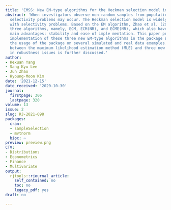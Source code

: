 ```yaml
---
title: 'EMSS: New EM-type algorithms for the Heckman selection model in R'
abstract: 'When investigators observe non-random samples from populations, sample
  selectivity problems may occur. The Heckman selection model is widely used to deal
  with selectivity problems. Based on the EM algorithm, Zhao et al. (2020) developed
  three algorithms, namely, ECM, ECM(NR), and ECME(NR), which also have the EM algorithm’s
  main advantages: stability and ease of imple mentation. This paper provides the
  implementation of these three new EM-type algorithms in the package EMSS and illustrates
  the usage of the package on several simulated and real data examples. The comparison
  between the maximum likelihood estimation method (MLE) and three new EM-type algorithms
  in robustness issues is further discussed.'
author:
- Kexuan Yang
- Sang Kyu Lee
- Jun Zhao
- Hyoung-Moon Kim
date: '2021-12-15'
date_received: '2020-10-30'
journal:
  firstpage: 306
  lastpage: 320
volume: 13
issue: 2
slug: RJ-2021-098
packages:
  cran:
  - sampleSelection
  - mvtnorm
  bioc: ~
preview: preview.png
CTV:
- Distributions
- Econometrics
- Finance
- Multivariate
output:
  rjtools::rjournal_article:
    self_contained: no
    toc: no
    legacy_pdf: yes
draft: no

---
```

